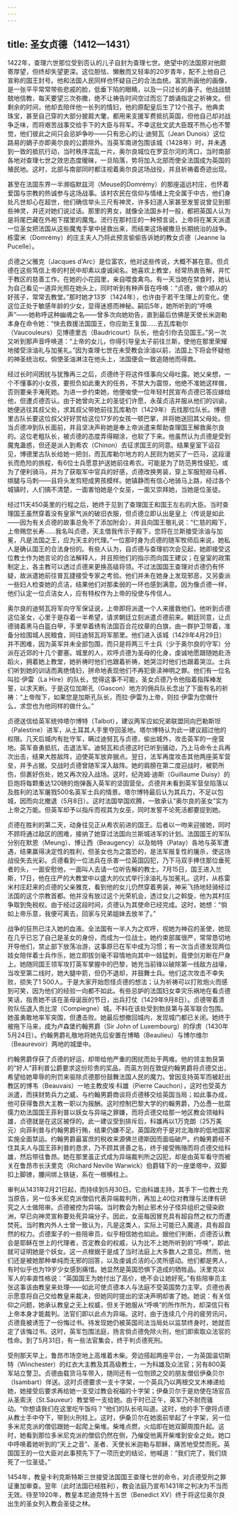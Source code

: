 ```yaml
---
---
---
```

title: 圣女贞德（1412—1431）
---




1422年，查理六世那位受到否认的儿子自封为查理七世。绝望中的法国原对他颇寄厚望，但终却失望更深。这位胆怯、懒散而又轻率的20岁青年，配不上他自己宣称的国王封号。他和法国人民同样也怀疑自己的合法血统。富凯所画他的画像，是一张平平常常带些悲戚的脸，低垂下陷的眼睛，以及一只过长的鼻子。他战战兢兢地信教，每天要望三次弥撒，绝不让祷告时间空过而忘了朗诵指定之祈祷文。但剩余的时间，他却去陪伴他一长列的情妇，他的原配皇后生了12个孩子。他典卖珠宝，甚至自己穿的大部分披肩大氅，都用来支援军费抵抗英国，但他自己却对战争乏味，而将艰苦战事交给手下的大臣与将军。不幸这批文武大臣既不热心也不警觉，他们彼此之间只会忌妒争吵——只有忠心的让·迪努瓦（Jean Dunois）这位路易的嫡子亦即奥尔良的公爵除外。当英军南进包围该城（1428年）时，并未遇到一致的抵抗行动，当时秩序混乱一片。奥尔良城位在罗亚尔河的湾口，当时南部各地对查理七世之效忠态度暧昧，一旦陷落，势将加入北部而使全法国成为英国的殖民地。这时，北部与南部同时都注视着奥尔良这场战役，并且祈祷着奇迹出现。

甚至在法国东界一半濒临默兹河（Meuse的Domrémy）的那座遥远村庄，也怀着爱国与宗教的热诚参与这场战事。该村农民在信仰与情绪上完全属于中古，他们身处凡世却心在超世，他们确信举头三尺有神灵，许多妇道人家甚至发誓说曾见到那些神灵，并还对她们说过话。那里的男女，就像全法国乡村一般，都把英国人认为是将尾巴藏在外袍下摆里的魔鬼。流行在那村庄的一种预言说，上帝将在某天派遣一位圣女把法国从这些魔鬼手掌中拯救出来，而结束这场被撒旦长期统治的战争。栋雷米（Domrémy）的庄主夫人乃将此预言偷偷告诉她的教女贞德（Jeanne la Pucelle）。

贞德之父雅克（Jacques d'Arc）是位富农，他对这些传说，大概不甚在意。但贞德在这些笃信上帝的村民中却素以虔诚闻名。她喜欢上教堂，经常热衷告解，并忙于教区的慈善工作。在她的小花园里，亲自喂食禽鸟。有一天当她在禁食时，她认为自己看见一道异光照在她头上，同时听到有种声音在呼唤：“贞德，做个顺从的好孩子，常常去教堂。”那时她才13岁（1424年），也许由于若干生理上的变化，使这位正处于敏感年龄的少女，显得迷惑而神秘。嗣后5年，她所听到的“呼唤声”——她称呼这种幽魂之名——曾多次向她劝告，直到最后仿佛是天使长米迦勒本身在命令她：“快去救援法国国王，你应助王复国……去瓦库勒尔（Vaucouleurs）见博德里古（Baudricourt）队长，他会引你去见国王。”另一次又听到那声音呼唤道：“上帝的女儿，你得引导皇太子前往兰斯，使他在那里荣耀地接受涂油礼与加冕礼。”因为查理七世在未受教会涂油以前，法国上下将会怀疑他的神圣统治权。倘使圣油淋注在他头上，法国便会一致追随他而得救。

经过长时间困扰与犹豫再三之后，贞德终于将这件怪事向父母吐露。她父亲想，一个不懂事的小女孩，要担负如此重大的任务，不禁大为震惊，他绝不准她这样做，否则要亲手淹死她。为进一步约束她，他便唆使一位年轻村民宣布贞德已答应嫁给他，但遭贞德否认。由于她曾向天上的圣徒们许愿，永葆贞洁并服从他们的训谕，她便逃往其叔父处，求其叔父带她前往瓦库勒尔（1429年）去找那位队长。博德里古队长要这位叔父好好赏给这位17岁的女孩一顿巴掌，并将她送回其父母处。但当贞德冲到队长面前，并且坚决声称她是奉上帝派遣来帮助查理国王解救奥尔良的。这位老粗队长，被贞德的态度弄得糊涂，也软了下来。他虽然认为贞德是受到魔鬼蛊惑，但还是派人到希农（Chinon）去征求国王的同意。结果皇室下诏召见，博德里古队长给她一把剑，而瓦库勒尔地方的人民则为她买了一匹马，这段漫长而危险的旅程，有6位士兵愿意护送她前往希农。可能是为了防范男性侵犯，或为了便利骑马，并为了获取军中官兵的好感，贞德改换男装，穿上军服短褂马裤、绑腿与马刺——且将头发剪短成男孩模样。她镇静而有信心地骑马上路，经过各个城镇时，人们搞不清楚，一面害怕她是个女巫，一面又崇拜她，当她是位圣徒。

经过11天450英里的行程之后，她终于见到了查理国王和国王左右的大臣。当时查理国王虽然穿着没有皇家气派的破旧衣服，但贞德立即认出是皇上（传说是如此——因为有关贞德的故事总免不了添加附会），并且向国王敬礼说：“仁慈的殿下，上帝赐您长寿……我名叫贞德，天主借我传示于殿下，您将在兰斯接受涂油与加冕，凡是法国之王，应为天主的代理。”一位那时身为贞德的随军牧师后来说，她私人是确认国王的合法身份的。有些人认为，自贞德与查理初次会见起，她即接受这位教士作为她言论的合法解释人，并且照他们的指示而向国王建议；在皇室的政策制定上，各主教可以透过贞德来更换高级将领。不过法国国王查理对贞德仍有怀疑，故派遣她前往普瓦捷接受专家之考验。他们并未在她身上发现邪恶，又另委派一些妇人检查她的贞洁，结果他们对那柔弱的一环也感到满意。因为像贞德一样，他们认定一位贞洁女人，应有特权作为上帝的役使与传信人。

奥尔良的迪努瓦将军向守军保证说，上帝即将派遣一个人来援救他们。他听到贞德这位圣女，心里于是存着一半希望，请求朝廷立刻派遣贞德前来。朝廷同意，让贞德骑着黑马白盔白甲，手里举着绣有法国百合花纹章的白旗，由一群护卫带着，准备分给围城人民粮食，同往迪努瓦将军那里。他们进入该城（1429年4月29日）并不困难，因为英军并未全部包围，而只是将两三千士兵（少于奥尔良的守军）分派在近郊的十几个要塞。城里的人，欢呼贞德为圣母的化身，虔诚地愿跟随她赴汤蹈火，拥着她上教堂，她祈祷时他们也跟着祈祷，她哭泣时他们也跟着哭泣。士兵们听到她的训话而离绝情妇，拼命地表现他们不再犯亵渎神明之罪。他们有一位名叫拉·伊雷（La Hire）的队长，觉得这事不可能，圣女贞德乃令他指着指挥棒发誓，以求天断。于是这位加斯孔（Gascon）地方的佣兵队长念出了下面有名的祈祷：“上帝陛下，如果您是加斯孔队长，而拉·伊雷为上帝，则拉·伊雷为您做什么，求您也为他同样的做什么。”

贞德送信给英军统帅塔尔博特（Talbot），建议两军应如兄弟联盟同向巴勒斯坦（Palestine）进军，从土耳其人手里夺回圣地。塔尔博特认为此一建议超过他的权限。几天后城内有批守军，瞒过迪努瓦与贞德，偷出城外，攻击英军的一座营地。英军奋勇抵抗，击退法军。迪努瓦和贞德这时已听到骚动，乃上马命令士兵再次出击，结果大胜敌阵，迫使英军放弃据点。翌日，法军再度攻击其他两座英军营垒，并予占据，交战时贞德曾随军深入敌阵。她的肩膀在第二度迎战时，被箭所伤，但裹好伤处，她又再次投入战场。这时，纪尧姆·迪斯（Guillaume Duisy）的巨炮将每颗重达120磅的炮弹轰入英军的坚固营垒。贞德并未看到英军营垒陷落以及胜利的法军屠戮500名英军士兵的情景。塔尔博特最后认为其兵力，不足以包城，因而向北撤退（5月8日）。这时法国举国欢腾，一致承认“奥尔良的圣女”实为上帝之万能。但英军却予以指斥而视其为女巫，同时发誓不论死活都要捉到她。

贞德在胜利的第二天，动身往见正从希农前进的国王。后者以一吻来迎接她，同时不顾将通过敌区的困难，接纳了她穿过法国向兰斯城进军的计划。法国国王的军队分别在默恩（Meung）、博让西（Beaugency）以及帕特（Patay）各地与英军遭遇，结果赢得决定性的胜利，但圣女也为之震恐的，是法军报复性的屠杀，使这场战役失去光彩。贞德看到一位法兵在杀害一位英国囚犯，乃下马双手捧住那位垂死者的头，一面安慰他，一面叫人去请一位听告解的教士。7月15日，国王进入兰斯，17日，他在庄严的大教堂中以盛大的仪式举行涂油礼与加冕礼。这时，从栋雷米村庄赶来的贞德的父亲雅克，看到他的女儿仍然穿着男装，神采飞扬地轻骑经过法国的这个宗教首都。他并没有放过这个光荣机会，透过女儿之斡旋，他为其村庄争取到免税权。由于经过这段时间，贞德认为其使命已经完成。这时，她想：“倘如上帝乐意，我便可离去，回家与兄弟姐妹去放羊了。”

战争的狂热已注入她的血液。全法国有一半人为之欢呼，视她为神召的圣使，她现在几乎已忘了自己是圣女的身份，而成为一位战士。她约束部属很严，常常恳切地开导他们，禁止部下放荡冶游，这事原已在军中成为习惯；有一次当贞德发现两位妓女陪伴着士兵作乐，她立即拔剑毫不容情地向其中一妓猛刺，竟使剑刃断在尸身上。她随同国王领军攻打英军掌握中的巴黎，她充当前锋以破除第一线敌方战壕，当攻至第二线时，她大腿中箭，但仍不退却，并鼓舞士兵。他们这次攻击不幸失败，损失了1 500人。于是大家开始怨怪贞德的想法；认为祈祷可以打败炮火而感到可笑，因为他们的经验一向都不如此。有些忌妒的法国妇女幸灾乐祸地在看贞德笑话，指责她不该在圣母诞辰的节日，出兵打仗（1429年9月8日）。贞德带着溃败队伍退入贡比涅（Compiegne）城。不料在该处受到勃艮第与英军联合包围。她虽勇敢地率军突围，但遭击败。她最后想撤回城内，发现城门都已关闭。她终于被拖下马来，成为卢森堡约翰男爵（Sir John of Luxembourg）的俘虏（1430年5月24日）。约翰男爵礼敬地将她先后安置在博略（Beaulieu）与博尔维尔（Beaurevoir）两地的城堡中。

约翰男爵俘获了贞德的好运，却带给他严重的困扰而处于两难。他的领主勃艮第的“好人”菲利普公爵要求这份珍贵的奖品，而英方则在敦促约翰男爵将贞德交出，希望给她卑辱的刑罚来驱除贞德那份鼓舞法国人民的魔力。曾因支持英军而被赶出教区的博韦（Beauvais）一地主教皮埃·科雄（Pierre Cauchon），这时也受英方派遣，而挟财势兵力之威，与约翰男爵商谈将贞德移交给英国当局；如此事办成，他可获得鲁昂大主教一职以为报酬。这时控制巴黎大学的约翰男爵，乃怂恿一批腐儒力劝法国国王菲利普以妖女与异端之罪嫌，而将贞德交给那一地区教会领袖科雄，贞德就是在这区被俘的。此一建议受到排斥后，科雄再以1万克朗（25万美元）向菲利普与约翰男爵行贿，结果仍嫌不足。英国政府于是对北海岸的低地国家实施全面禁运。约翰男爵最富庶的税收来源佛兰德斯因而面临破产。约翰男爵经不住其夫人与国王菲利普的恳求，乃不顾其贤善之名，终于接受贿赂而将贞德交给科雄，然后带往鲁昂。她在那里虽正式成为异端裁判所之囚犯，却是由英军看守而被关在鲁昂市长沃里克（Richard Neville Warwick）伯爵辖下的一座堡塔中，双脚扣上脚镣，腰间绑上铁链，系在一根横柱上。

审判从1431年2月21日起，而持续到5月30日。它由科雄主持，其手下一位教士充当原告，另一位多米尼克派僧侣代表异端裁判所，再加上40位对教理与法律有研究之人士做陪审。贞德被控为异端。当时教会为制止邪术分子怪异组织之侵染欧洲，早已向神灵宣称要处死异端分子。因此，女巫每因冒充具有超自然之权力而遭焚死。当时教内外人士曾一致认为，凡是这类人，实际上可能已入魔道，具有超自然的权力。贞德案子的一些陪审员，似乎相信她也如此。据他们判断，贞德否认教会是耶稣在世上的代理者，否定教会的权威，认为比不上她所听到的“呼唤”，即此就可证明她是个妖女。这一点根据于是成了当时法庭上大多数人之意见。然而，他们还是被她那种单纯而无邪的回答，以及虔诚贞洁的心灵所感动。他们都是男人，有时似乎也为19岁少女感到痛惜。她显然是英国恐惧下造成的牺牲品。沃里克以军人的率直性格说：“英国国王为她付出了高价，绝不会让她好死。”有些陪审员主张这事该由教皇来处理——如此可使贞德本人与法庭不受英国势力主宰。贞德也表示愿意将自己交给教皇来裁决，但她同时提出的坚决声明却害了她。她说：有关信仰之问题，她承认教皇之无上权威，但关于她服从“呼唤”的所作所为，却深信只有上帝本身才能裁判。法官们即以此点为异端。这时，由于连续几个月的疲劳讯问，贞德竟被诱签了一份悔过书。待发现她仍被英国司法当局处以监禁终身时，她就否定了该悔过书。这时，英军包围法庭，扬言倘贞德免除火刑，他们即索取众法官的性命。到了5月31日，有一些法官集会，终于判贞德死刑。

受刑那天早上，鲁昂市场空地上高堆着木柴。旁边搭起两座平台，一为英国温切斯特（Winchester）的红衣大主教及其高级教士，一为科雄及众法官；另有800英军站立警卫。贞德由载货马车带入，随同还有一位刎颈之交的朋友僧侣伊桑贝尔（Isambart）伴送。这时贞德要求一支十字架，一个英兵乃以两根交叉木棒递给她，她接受后要求再给她一支受过教会祝福的十字架；伊桑贝尔于是劝使在场官员从圣索沃（St.Sauveur）教堂带一支给她。由于时已正午，英军乃不耐而骚动。“你想请我们在这里吃午饭吗？”他们的队长吼叫道。这时，他的手下便将贞德从教士手中夺下，带到火刑柱上。这时，伊桑贝尔在她面前举起了十字架，另一位多米尼克派的僧侣跟她一起爬上柴堆。柴堆点燃，火焰即在她双脚周围升起。这时，她看到那位多米尼克派的僧侣仍然在侧，乃催促他离开柴堆到安全之处。她口中呼唤着她听到的“天上之音”、圣者、天使长米迦勒与耶稣，痛苦地受焚而死。英国国王的一位大臣对此事预先下了一项历史的结论，他喊道：“我们完了，我们烧死了一位圣徒。”

1454年，教皇卡利克斯特斯三世接受法国国王查理七世的命令，对贞德受刑之罪证重加审查。翌年（此时法国已经胜利），教会法庭乃宣布1431年之判决为不当而无效。待至1920年，教皇本尼迪克特十五世（Benedict XV）终于将这位奥尔良出生的圣女列入教会圣徒之林。